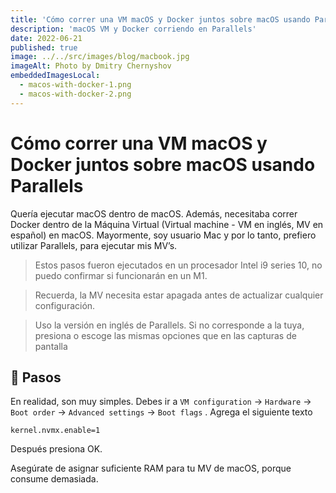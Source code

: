 ```yaml
---
title: 'Cómo correr una VM macOS y Docker juntos sobre macOS usando Parallels'
description: 'macOS VM y Docker corriendo en Parallels'
date: 2022-06-21
published: true
image: ../../src/images/blog/macbook.jpg
imageAlt: Photo by Dmitry Chernyshov
embeddedImagesLocal:
  - macos-with-docker-1.png
  - macos-with-docker-2.png
---
```



# Cómo correr una VM macOS y Docker juntos sobre macOS usando Parallels

Quería ejecutar macOS dentro de macOS. Además, necesitaba correr Docker dentro de la Máquina Virtual (Virtual machine - VM en inglés, MV en español) en macOS. Mayormente, soy usuario Mac y por lo tanto, prefiero utilizar Parallels, para ejecutar mis MV’s.

> Estos pasos fueron ejecutados en un procesador Intel i9 series 10, no puedo confirmar si funcionarán en un M1.

> Recuerda, la MV necesita estar apagada antes de actualizar cualquier configuración.

> Uso la versión en inglés de Parallels. Si no corresponde a la tuya, presiona o escoge las mismas opciones que en las capturas de pantalla

## 🔀 Pasos

<GatsbyImage image={getImage(props.localImages[0])} alt="Paso 1" />

En realidad, son muy simples. Debes ir a `VM configuration` -> `Hardware` -> `Boot order` -> `Advanced settings` -> `Boot flags` . Agrega el siguiente texto

```text
kernel.nvmx.enable=1
```

<GatsbyImage image={getImage(props.localImages[1])} alt="Paso 2" />

Después presiona OK.

Asegúrate de asignar suficiente RAM para tu MV de macOS, porque consume demasiada.
